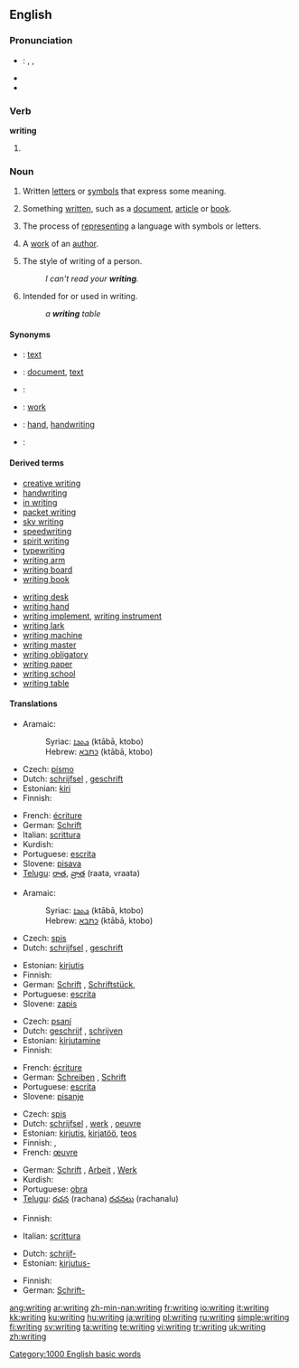 ==English==

{{rank|expected|considered|proper|758|writing|allowed|per|result}}

===Pronunciation===
* {{italbrac|UK, US}}: {{enPR|rĭtʹĭng}}, {{IPA|/ˈraɪtɪŋ/}}, {{SAMPA|/"raItIN/}}
* {{audio|en-us-writing.ogg|Audio (US)}}
* {{rhymes|aɪtɪŋ}}

===Verb===
'''writing'''

# {{present participle of|write}}

===Noun===
{{en-noun|s|-}}
{{wikipedia}}

# {{uncountable}} Written [[letter]]s or [[symbol]]s that express some meaning.
# {{uncountable}} Something [[written]], such as a [[document]], [[article]] or [[book]].
# {{uncountable}} The process of [[represent]]ing a language with symbols or letters.
# {{countable}} A [[work]] of an [[author]].
# {{countable}} The style of writing of a person.
#: ''I can't read your '''writing'''.''
# {{italbrac|as a modifier}} Intended for or used in writing.
#: ''a '''writing''' table''

====Synonyms====
* {{italbrac|written letters or symbols that express some meaning}}: [[text]]
* {{italbrac|something written}}: [[document]], [[text]]
* {{italbrac|process of representing a language with symbols or letters}}:
* {{italbrac|work of an author}}: [[work]]
* {{italbrac|the style of writing of a person}}: [[hand]], [[handwriting]]
* {{italbrac|intended for or used in writing}}:

====Derived terms====
{{rel-top|Terms derived from ''writing''}}
* [[creative writing]]
* [[handwriting]]
* [[in writing]]
* [[packet writing]]
* [[sky writing]]
* [[speedwriting]]
* [[spirit writing]]
* [[typewriting]]<!--noun-->
* [[writing arm]]
* [[writing board]]
* [[writing book]]
{{rel-mid}}
* [[writing desk]]
* [[writing hand]]
* [[writing implement]], [[writing instrument]]
* [[writing lark]]
* [[writing machine]]
* [[writing master]]
* [[writing obligatory]]
* [[writing paper]]
* [[writing school]]
* [[writing table]]
{{rel-bottom}}

====Translations====
{{trans-top|written letters or symbols that express some meaning}}
* Aramaic:
*: Syriac: [[ܟܬܒܐ]] (ktābā, ktobo) {{m}}
*: Hebrew: [[כתבא]] (ktābā, ktobo) {{m}}
* Czech: [[písmo]] {{n}}
* Dutch: [[schrijfsel]] {{n}}, [[geschrift]] {{n}}
* Estonian: [[kiri]]
* Finnish: {{t|fi|kirjoitus}}
{{trans-mid}}
* French: [[écriture]] {{f}}
* German: [[Schrift]] {{f}}
* Italian: [[scrittura]] {{f}}
* Kurdish: {{KUchar|[[نوسین]]}}
* Portuguese: [[escrita]] {{f}}
* Slovene: [[pisava]] {{f}}
* [[Telugu]]: [[రాత]], [[వ్రాత]] (raata, vraata)
{{trans-bottom}}

{{trans-top|something written}}
* Aramaic:
*: Syriac: [[ܟܬܒܐ]] (ktābā, ktobo) {{m}}
*: Hebrew: [[כתבא]] (ktābā, ktobo) {{m}}
* Czech: [[spis]] {{m}}
* Dutch: [[schrijfsel]] {{n}}, [[geschrift]] {{n}}
{{trans-mid}}
* Estonian: [[kirjutis]]
* Finnish: {{t|fi|kirjoitus}}
* German: [[Schrift]] {{f}}, [[Schriftstück]], {{n}}
* Portuguese: [[escrita]] {{f}}
* Slovene: [[zapis]] {{m}}
{{trans-bottom}}

{{trans-top|the process of representing a language}}
* Czech: [[psaní]] {{n}}
* Dutch: [[geschrijf]] {{n}}, [[schrijven]] {{n}}
* Estonian: [[kirjutamine]]
* Finnish: {{t|fi|kirjoittaminen}}
{{trans-mid}}
* French: [[écriture]] {{f}}
* German: [[Schreiben]] {{n}}, {{italbrac|only idiomatic}} [[Schrift]] {{f}}
* Portuguese: [[escrita]] {{f}}
* Slovene: [[pisanje]] {{n}}
{{trans-bottom}}

{{trans-top|a work of an author}}
* Czech: [[spis]] {{m}}
* Dutch: [[schrijfsel]] {{n}}, [[werk]] {{n}}, [[oeuvre]] {{n}}
* Estonian: [[kirjutis]], [[kirjatöö]], [[teos]]
* Finnish: {{t|fi|kirjoitus}}, {{t|fi|teos}}
* French: [[œuvre]] {{f}}
{{trans-mid}}
* German: [[Schrift]] {{f}}, [[Arbeit]] {{f}}, [[Werk]] {{n}}
* Kurdish: {{KUchar|[[نوسین]]}}
* Portuguese: [[obra]] {{f}}
* [[Telugu]]: [[రచన]] (rachana) {{italbrac|usually plural}} [[రచనలు]] (rachanalu)
{{trans-bottom}}

{{trans-top|style of writing of a person}}
* Finnish: {{t|fi|käsiala}}
{{trans-mid}}
* Italian: [[scrittura]] {{f}}
{{trans-bottom}}

{{trans-top|made for or used in writing}}
* Dutch: [[schrijf-]]
* Estonian: [[kirjutus-]]
{{trans-mid}}
* Finnish: {{t|fi|kirjoitus-}}
* German: [[Schrift-]]
{{trans-bottom}}

[[Category:1000 English basic words]]

[[ang:writing]]
[[ar:writing]]
[[zh-min-nan:writing]]
[[fr:writing]]
[[io:writing]]
[[it:writing]]
[[kk:writing]]
[[ku:writing]]
[[hu:writing]]
[[ja:writing]]
[[pl:writing]]
[[ru:writing]]
[[simple:writing]]
[[fi:writing]]
[[sv:writing]]
[[ta:writing]]
[[te:writing]]
[[vi:writing]]
[[tr:writing]]
[[uk:writing]]
[[zh:writing]]